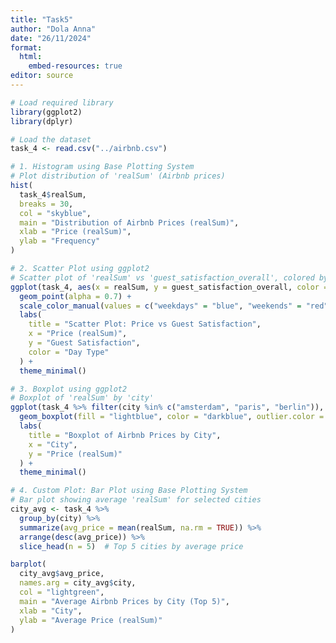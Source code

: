 ---
title: "Task5"
author: "Dola Anna"
date: "26/11/2024"
format:
  html:
    embed-resources: true
editor: source
---

```{r}
# Load required library
library(ggplot2)
library(dplyr)

# Load the dataset
task_4 <- read.csv("../airbnb.csv")
```

```{r}
# 1. Histogram using Base Plotting System
# Plot distribution of 'realSum' (Airbnb prices)
hist(
  task_4$realSum,
  breaks = 30,
  col = "skyblue",
  main = "Distribution of Airbnb Prices (realSum)",
  xlab = "Price (realSum)",
  ylab = "Frequency"
)
```

```{r}
# 2. Scatter Plot using ggplot2
# Scatter plot of 'realSum' vs 'guest_satisfaction_overall', colored by 'day_type'
ggplot(task_4, aes(x = realSum, y = guest_satisfaction_overall, color = day_type)) +
  geom_point(alpha = 0.7) +
  scale_color_manual(values = c("weekdays" = "blue", "weekends" = "red")) +
  labs(
    title = "Scatter Plot: Price vs Guest Satisfaction",
    x = "Price (realSum)",
    y = "Guest Satisfaction",
    color = "Day Type"
  ) +
  theme_minimal()
```

```{r}
# 3. Boxplot using ggplot2
# Boxplot of 'realSum' by 'city'
ggplot(task_4 %>% filter(city %in% c("amsterdam", "paris", "berlin")), aes(x = city, y = realSum)) +
  geom_boxplot(fill = "lightblue", color = "darkblue", outlier.color = "red") +
  labs(
    title = "Boxplot of Airbnb Prices by City",
    x = "City",
    y = "Price (realSum)"
  ) +
  theme_minimal()
```

```{r}
# 4. Custom Plot: Bar Plot using Base Plotting System
# Bar plot showing average 'realSum' for selected cities
city_avg <- task_4 %>%
  group_by(city) %>%
  summarize(avg_price = mean(realSum, na.rm = TRUE)) %>%
  arrange(desc(avg_price)) %>%
  slice_head(n = 5)  # Top 5 cities by average price

barplot(
  city_avg$avg_price,
  names.arg = city_avg$city,
  col = "lightgreen",
  main = "Average Airbnb Prices by City (Top 5)",
  xlab = "City",
  ylab = "Average Price (realSum)"
)

```

